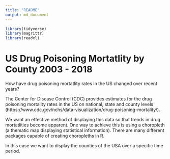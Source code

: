 ```yaml
---
title: "README"
output: md_document
---
```


```r
library(tidyverse)
library(magrittr)
library(readxl)
```

# US Drug Poisoning Mortatlity by County 2003 - 2018

How have drug poisoning mortatlity rates in the US changed over recent years?

The Center for Disease Control (CDC) provides estimates for the drug poisoning mortality rates in the US on national, state and county levels (https://www.cdc.gov/nchs/data-visualization/drug-poisoning-mortality/).

We want an effective method of displaying this data so that trends in drug mortatlities become apparent. One way to achieve this is using a choropleth (a thematic map displaying statistical information). There are many different packages capable of creating choropleths in R.

In this case we want to display the counties of the USA over a specific time period.